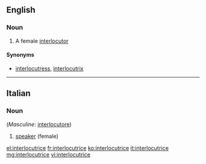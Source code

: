 ==English==

===Noun===
{{en-noun}}

# A female [[interlocutor]]

====Synonyms====
* [[interlocutress]], [[interlocutrix]] 

----
==Italian==

===Noun===
{{it-noun|f|interlocutrici}} (''Masculine'': [[interlocutore]])

# [[speaker]] (female)

[[el:interlocutrice]]
[[fr:interlocutrice]]
[[ko:interlocutrice]]
[[it:interlocutrice]]
[[mg:interlocutrice]]
[[vi:interlocutrice]]